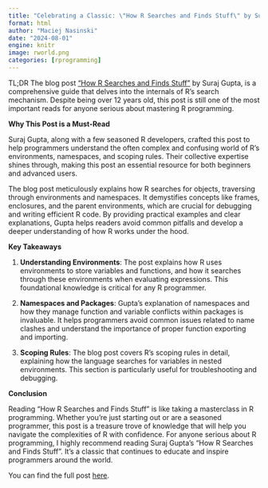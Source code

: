 ```yaml
---
title: "Celebrating a Classic: \"How R Searches and Finds Stuff\" by Suraj Gupta"
format: html
author: "Maciej Nasinski"
date: "2024-08-01"
engine: knitr
image: rworld.png
categories: [rprogramming]
---
```


TL;DR The blog post ["How R Searches and Finds Stuff"](https://blog.thatbuthow.com/how-r-searches-and-finds-stuff/) by Suraj Gupta, is a comprehensive guide that delves into the internals of R's search mechanism. 
Despite being over 12 years old, this post is still one of the most important reads for anyone serious about mastering R programming.

**Why This Post is a Must-Read**

Suraj Gupta, along with a few seasoned R developers, crafted this post to help programmers understand the often complex and confusing world of R's environments, namespaces, and scoping rules. 
Their collective expertise shines through, making this post an essential resource for both beginners and advanced users.

The blog post meticulously explains how R searches for objects, traversing through environments and namespaces. 
It demystifies concepts like frames, enclosures, and the parent environments, which are crucial for debugging and writing efficient R code. 
By providing practical examples and clear explanations, Gupta helps readers avoid common pitfalls and develop a deeper understanding of how R works under the hood.

**Key Takeaways**

1. **Understanding Environments**: The post explains how R uses environments to store variables and functions, and how it searches through these environments when evaluating expressions. This foundational knowledge is critical for any R programmer.

2. **Namespaces and Packages**: Gupta's explanation of namespaces and how they manage function and variable conflicts within packages is invaluable. It helps programmers avoid common issues related to name clashes and understand the importance of proper function exporting and importing.

3. **Scoping Rules**: The blog post covers R's scoping rules in detail, explaining how the language searches for variables in nested environments. This section is particularly useful for troubleshooting and debugging.

**Conclusion**

Reading "How R Searches and Finds Stuff" is like taking a masterclass in R programming. 
Whether you're just starting out or are a seasoned programmer, this post is a treasure trove of knowledge that will help you navigate the complexities of R with confidence.
For anyone serious about R programming, I highly recommend reading Suraj Gupta's "How R Searches and Finds Stuff". 
It’s a classic that continues to educate and inspire programmers around the world. 

You can find the full post [here](https://blog.thatbuthow.com/how-r-searches-and-finds-stuff/).